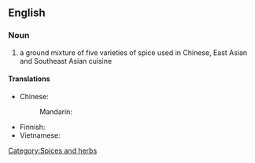 {{wikipedia}}
==English==

===Noun===
{{en-noun|-}}

# a ground mixture of five varieties of spice used in Chinese, East Asian and Southeast Asian cuisine

====Translations====
{{trans-top|ground mixture}}
* Chinese:
*: Mandarin: {{t-|cmn|五香粉|tr=wǔxiāngfěn|sc=Hani}}
{{trans-mid}}
* Finnish: {{t-|fi|viismauste}}
* Vietnamese: {{t|vi|bột  ngũ vị hương}}
{{trans-bottom}}

[[Category:Spices and herbs]]